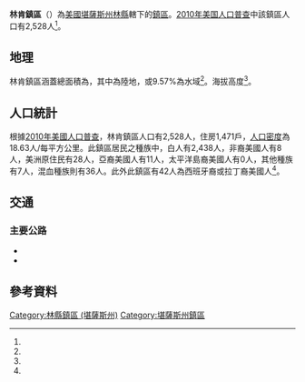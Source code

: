 {{noteTA
|G1=USState
}}
{{Infobox settlement
|official_name = 林肯鎮區
|native_name = Lincoln Township
|settlement_type = 鎮區
|pushpin_map=USA Kansas
|coordinates_display = inline,title
|coordinates_region = US-KS
|subdivision_type = [[世界政區索引|國家]]
|subdivision_name = [[美国|美国]]
|subdivision_type1 = [[美國行政區劃|州]]
|subdivision_name1 = [[堪薩斯州|堪薩斯州]]
|subdivision_type2 = [[堪薩斯州行政區劃|縣]]
|subdivision_name2 = [[林縣_(堪薩斯州)|林縣]]
|area_total_km2 = 135.68
|area_land_km2 = 122.68
|area_water_km2 = 12.98
|area_total_sq_mi =
|area_land_sq_mi =
|area_water_sq_mi =
|area_water_percent = 9.57
|population_as_of = [[2010年美国人口普查|2010]]
|population_footnotes = <ref name="Census 2010">{{cite web| url=http://factfinder2.census.gov| title=Race, Hispanic or Latino, Age, and Housing Occupancy: 2010 Census Redistricting Data, Lincoln Township, Linn County, Kansas| publisher=U.S. Census Bureau, American FactFinder 2| accessdate=2017-03-18| archive-date=2013-09-11| archive-url=https://web.archive.org/web/20130911234518/http://factfinder2.census.gov/| dead-url=no}}</ref>
|population_total = 2,528
|population_density_km2 = auto
|elevation_footnotes = <ref name="gnis"/>
|elevation_m = 258
|elevation_ft = 
|latd = 38
|latm = 20
|lats = 27
|latNS = N
|longd = 94
|longm = 41
|longs = 18
|longEW = W
|postal_code_type =
|postal_code = 
|blank_name = [[聯邦資料處理標準|FIPS代碼]]
|blank_info = 20-40825
|blank1_name = [[地名信息系统|GNIS編號]] 
|blank1_info = 477645<ref name="gnis">{{cite web |url= {{Gnis3|477645}} |title= Lincoln Township, Linn County, Kansas|work= [[Geographic_Names_Information_System|Geographic Names Information System]]|publisher= [[United_States_Geological_Survey|United States Geological Survey]] |accessdate= 2017-03-18 }}</ref>
|website = 
|footnotes = 
}}

'''林肯鎮區'''（{{lang-en|'''Lincoln Township'''}}）為[[美國|美國]][[堪薩斯州|堪薩斯州]][[林縣_(堪薩斯州)|林縣]]轄下的[[行政鎮區|鎮區]]。[[2010年美国人口普查|2010年美国人口普查]]中該鎮區人口有2,528人<ref name="Census 2010"/>。

==地理==
林肯鎮區涵蓋總面積為{{convert|135.68|km2|sqmi}}，其中{{convert|122.68|km2|sqmi}}為陸地，{{convert|12.98|km2|sqmi}}或9.57%為水域<ref name="Census 2010"/>。海拔高度{{convert|258|m|ft}}<ref name="gnis"/>。

==人口統計==
根據[[2010年美國人口普查|2010年美國人口普查]]，林肯鎮區人口有2,528人，住房1,471戶，[[人口密度|人口密度]]為18.63人/每平方公里。此鎮區居民之種族中，白人有2,438人，非裔美國人有8人，美洲原住民有28人，亞裔美國人有11人，太平洋島裔美國人有0人，其他種族有7人，混血種族則有36人。此外此鎮區有42人為西班牙裔或拉丁裔美國人<ref name="Census 2010"/>。

==交通==
===主要公路===
*{{Jct|country=USA|US|69}}
*{{Jct|state=KS|KS|152}}

==參考資料==
{{reflist}}

{{林縣 (堪薩斯州)}}

{{DEFAULTSORT: Lincoln}}
[[Category:林縣鎮區_(堪薩斯州)|Category:林縣鎮區 (堪薩斯州)]]
[[Category:堪薩斯州鎮區|Category:堪薩斯州鎮區]]